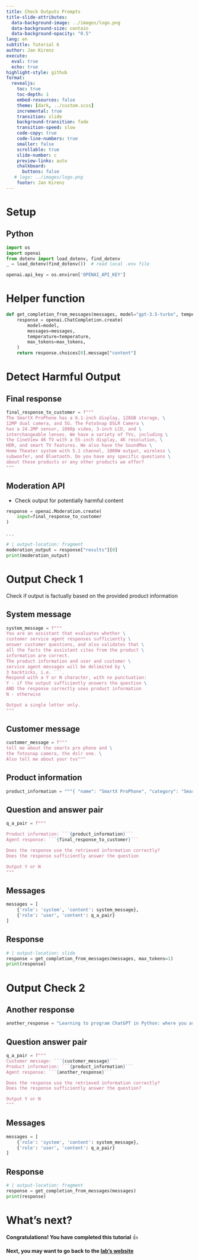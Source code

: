 ```yaml
---
title: Check Outputs Prompts
title-slide-attributes:
  data-background-image: ../images/logo.png
  data-background-size: contain
  data-background-opacity: "0.5"
lang: en
subtitle: Tutorial 6
author: Jan Kirenz
execute:
  eval: true
  echo: true
highlight-style: github
format:
  revealjs: 
    toc: true
    toc-depth: 1
    embed-resources: false
    theme: [dark, ../custom.scss]  
    incremental: true
    transition: slide
    background-transition: fade
    transition-speed: slow
    code-copy: true
    code-line-numbers: true
    smaller: false
    scrollable: true
    slide-number: c
    preview-links: auto
    chalkboard: 
      buttons: false
   # logo: ../images/logo.png
    footer: Jan Kirenz
---
```



# Setup

## Python

```python

import os
import openai
from dotenv import load_dotenv, find_dotenv
_ = load_dotenv(find_dotenv())  # read local .env file

openai.api_key = os.environ['OPENAI_API_KEY']
```

# Helper function

```python


def get_completion_from_messages(messages, model="gpt-3.5-turbo", temperature=0, max_tokens=500):
    response = openai.ChatCompletion.create(
        model=model,
        messages=messages,
        temperature=temperature,
        max_tokens=max_tokens,
    )
    return response.choices[0].message["content"]


```

# Detect Harmful Output

## Final response

```python

final_response_to_customer = f"""
The SmartX ProPhone has a 6.1-inch display, 128GB storage, \
12MP dual camera, and 5G. The FotoSnap DSLR Camera \
has a 24.2MP sensor, 1080p video, 3-inch LCD, and \
interchangeable lenses. We have a variety of TVs, including \
the CineView 4K TV with a 55-inch display, 4K resolution, \
HDR, and smart TV features. We also have the SoundMax \
Home Theater system with 5.1 channel, 1000W output, wireless \
subwoofer, and Bluetooth. Do you have any specific questions \
about these products or any other products we offer?
"""

```

## Moderation API

- Check output for potentially harmful content

```python

response = openai.Moderation.create(
    input=final_response_to_customer
)
```

. . .

```python
# | output-location: fragment
moderation_output = response["results"][0]
print(moderation_output)
```


# Output Check 1

Check if output is factually based on the provided product information

## System message {.smaller}


```python
system_message = f"""
You are an assistant that evaluates whether \
customer service agent responses sufficiently \
answer customer questions, and also validates that \
all the facts the assistant cites from the product \
information are correct.
The product information and user and customer \
service agent messages will be delimited by \
3 backticks, i.e. ```.
Respond with a Y or N character, with no punctuation:
Y - if the output sufficiently answers the question \
AND the response correctly uses product information
N - otherwise

Output a single letter only.
"""


```


## Customer message 

```python

customer_message = f"""
tell me about the smartx pro phone and \
the fotosnap camera, the dslr one. \
Also tell me about your tvs"""


```



## Product information  {.smaller}

```python

product_information = """{ "name": "SmartX ProPhone", "category": "Smartphones and Accessories", "brand": "SmartX", "model_number": "SX-PP10", "warranty": "1 year", "rating": 4.6, "features": [ "6.1-inch display", "128GB storage", "12MP dual camera", "5G" ], "description": "A powerful smartphone with advanced camera features.", "price": 899.99 } { "name": "FotoSnap DSLR Camera", "category": "Cameras and Camcorders", "brand": "FotoSnap", "model_number": "FS-DSLR200", "warranty": "1 year", "rating": 4.7, "features": [ "24.2MP sensor", "1080p video", "3-inch LCD", "Interchangeable lenses" ], "description": "Capture stunning photos and videos with this versatile DSLR camera.", "price": 599.99 } { "name": "CineView 4K TV", "category": "Televisions and Home Theater Systems", "brand": "CineView", "model_number": "CV-4K55", "warranty": "2 years", "rating": 4.8, "features": [ "55-inch display", "4K resolution", "HDR", "Smart TV" ], "description": "A stunning 4K TV with vibrant colors and smart features.", "price": 599.99 } { "name": "SoundMax Home Theater", "category": "Televisions and Home Theater Systems", "brand": "SoundMax", "model_number": "SM-HT100", "warranty": "1 year", "rating": 4.4, "features": [ "5.1 channel", "1000W output", "Wireless subwoofer", "Bluetooth" ], "description": "A powerful home theater system for an immersive audio experience.", "price": 399.99 } { "name": "CineView 8K TV", "category": "Televisions and Home Theater Systems", "brand": "CineView", "model_number": "CV-8K65", "warranty": "2 years", "rating": 4.9, "features": [ "65-inch display", "8K resolution", "HDR", "Smart TV" ], "description": "Experience the future of television with this stunning 8K TV.", "price": 2999.99 } { "name": "SoundMax Soundbar", "category": "Televisions and Home Theater Systems", "brand": "SoundMax", "model_number": "SM-SB50", "warranty": "1 year", "rating": 4.3, "features": [ "2.1 channel", "300W output", "Wireless subwoofer", "Bluetooth" ], "description": "Upgrade your TV's audio with this sleek and powerful soundbar.", "price": 199.99 } { "name": "CineView OLED TV", "category": "Televisions and Home Theater Systems", "brand": "CineView", "model_number": "CV-OLED55", "warranty": "2 years", "rating": 4.7, "features": [ "55-inch display", "4K resolution", "HDR", "Smart TV" ], "description": "Experience true blacks and vibrant colors with this OLED TV.", "price": 1499.99 }"""


```



## Question and answer pair

```python

q_a_pair = f"""

Product information: ```{product_information}```
Agent response: ```{final_response_to_customer}```

Does the response use the retrieved information correctly?
Does the response sufficiently answer the question

Output Y or N
"""
```


## Messages

```python

messages = [
    {'role': 'system', 'content': system_message},
    {'role': 'user', 'content': q_a_pair}
]

```


## Response

```python
# | output-location: slide
response = get_completion_from_messages(messages, max_tokens=1)
print(response)
```




# Output Check 2


## Another response


```python
another_response = "Learning to program ChatGPT in Python: where you ask a machine how to teach it to talk, and hope it does not get smarter than you! 💬🐍"
```

## Question answer pair

```python

q_a_pair = f"""
Customer message: ```{customer_message}```
Product information: ```{product_information}```
Agent response: ```{another_response}```

Does the response use the retrieved information correctly?
Does the response sufficiently answer the question?

Output Y or N
"""
```

## Messages

```python
messages = [
    {'role': 'system', 'content': system_message},
    {'role': 'user', 'content': q_a_pair}
]

```

## Response

```python
# | output-location: fragment
response = get_completion_from_messages(messages)
print(response)
```


# What's next? {background-image="../images/logo.png" background-opacity="0.5"}

**Congratulations! You have completed this tutorial** 👍


**Next, you may want to go back to the [lab's website](https://kirenz.github.io/lab-chat-system/)**

